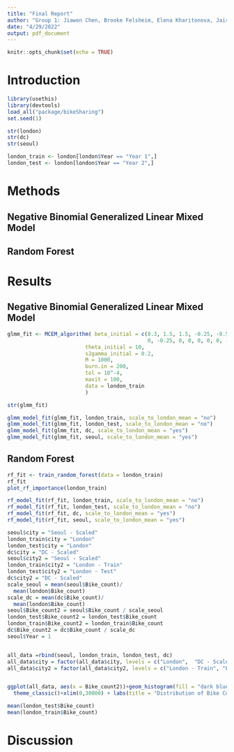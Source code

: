 ```yaml
---
title: "Final Report"
author: "Group 1: Jiawen Chen, Brooke Felsheim, Elena Kharitonova, Jairui Tang, and Xinjie Qian"
date: "4/29/2022"
output: pdf_document
---
```


```r
knitr::opts_chunk$set(echo = TRUE)
```

# Introduction

```r
library(usethis)
library(devtools)
load_all("package/bikeSharing")
set.seed(1)
```

```r
str(london)
str(dc)
str(seoul)
```

```r
london_train <- london[london$Year == "Year 1",]
london_test <- london[london$Year == "Year 2",]
```


# Methods

## Negative Binomial Generalized Linear Mixed Model

## Random Forest

# Results 

## Negative Binomial Generalized Linear Mixed Model
```r
glmm_fit <- MCEM_algorithm( beta_initial = c(8.3, 1.5, 1.5, -0.25, -0.50, 0, 
                                             0, -0.25, 0, 0, 0, 0, 0, -0.25),
                         theta_initial = 10,
                         s2gamma_initial = 0.2,
                         M = 1000,
                         burn.in = 200,
                         tol = 10^-4,
                         maxit = 100,
                         data = london_train
                         )
```
```r
str(glmm_fit)
```
```r
glmm_model_fit(glmm_fit, london_train, scale_to_london_mean = "no") 
glmm_model_fit(glmm_fit, london_test, scale_to_london_mean = "no") 
glmm_model_fit(glmm_fit, dc, scale_to_london_mean = "yes") 
glmm_model_fit(glmm_fit, seoul, scale_to_london_mean = "yes") 
```


## Random Forest
```r
rf_fit <- train_random_forest(data = london_train)
rf_fit
plot_rf_importance(london_train)
```

```r
rf_model_fit(rf_fit, london_train, scale_to_london_mean = "no")
rf_model_fit(rf_fit, london_test, scale_to_london_mean = "no") 
rf_model_fit(rf_fit, dc, scale_to_london_mean = "yes") 
rf_model_fit(rf_fit, seoul, scale_to_london_mean = "yes") 
```



```r
seoul$city = "Seoul - Scaled"
london_train$city = "London"
london_test$city = "London"
dc$city = "DC - Scaled"
seoul$city2 = "Seoul - Scaled"
london_train$city2 = "London - Train"
london_test$city2 = "London - Test"
dc$city2 = "DC - Scaled"
scale_seoul = mean(seoul$Bike_count)/
  mean(london$Bike_count)
scale_dc = mean(dc$Bike_count)/
  mean(london$Bike_count)
seoul$Bike_count2 = seoul$Bike_count / scale_seoul
london_test$Bike_count2 = london_test$Bike_count 
london_train$Bike_count2 = london_train$Bike_count 
dc$Bike_count2 = dc$Bike_count / scale_dc
seoul$Year = 1


all_data =rbind(seoul, london_train, london_test, dc)
all_data$city = factor(all_data$city, levels = c("London",  "DC - Scaled", "Seoul - Scaled"))
all_data$city2 = factor(all_data$city2, levels = c("London - Train", "London - Test", "DC - Scaled", "Seoul - Scaled"))


ggplot(all_data, aes(x = Bike_count2))+geom_histogram(fill = "dark blue",aes(y = stat(density)), bins = 30)+facet_wrap(~city2)+
  theme_classic()+xlim(0,30000) + labs(title = "Distribution of Bike Counts for Cities", y = "Density", x = "Bike Count")

mean(london_test$Bike_count)
mean(london_train$Bike_count)

```


# Discussion
